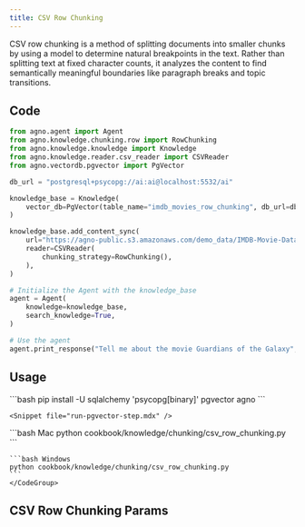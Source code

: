 ```yaml
---
title: CSV Row Chunking
---
```


CSV row chunking is a method of splitting documents into smaller chunks by using a model to determine natural breakpoints in the text. Rather than splitting text at fixed character counts, it analyzes the content to find semantically meaningful boundaries like paragraph breaks and topic transitions.

## Code

```python   
from agno.agent import Agent
from agno.knowledge.chunking.row import RowChunking
from agno.knowledge.knowledge import Knowledge
from agno.knowledge.reader.csv_reader import CSVReader
from agno.vectordb.pgvector import PgVector

db_url = "postgresql+psycopg://ai:ai@localhost:5532/ai"

knowledge_base = Knowledge(
    vector_db=PgVector(table_name="imdb_movies_row_chunking", db_url=db_url),
)

knowledge_base.add_content_sync(
    url="https://agno-public.s3.amazonaws.com/demo_data/IMDB-Movie-Data.csv",
    reader=CSVReader(
        chunking_strategy=RowChunking(),
    ),
)

# Initialize the Agent with the knowledge_base
agent = Agent(
    knowledge=knowledge_base,
    search_knowledge=True,
)

# Use the agent 
agent.print_response("Tell me about the movie Guardians of the Galaxy", markdown=True)

```

## Usage

<Steps>
  <Snippet file="create-venv-step.mdx" />

  <Step title="Install libraries">
    ```bash
    pip install -U sqlalchemy 'psycopg[binary]' pgvector agno
    ```
  </Step>


    <Snippet file="run-pgvector-step.mdx" />


  <Step title="Run Agent">
    <CodeGroup>
    ```bash Mac
    python cookbook/knowledge/chunking/csv_row_chunking.py
    ```

    ```bash Windows
    python cookbook/knowledge/chunking/csv_row_chunking.py 
    ```
    </CodeGroup>
  </Step>
</Steps>

## CSV Row Chunking Params

<Snippet file="chunking-csv-row.mdx" /> 
